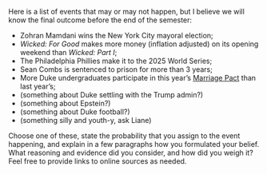 Here is a list of events that may or may not happen, but I believe we will know the final outcome before the end of the semester:

-   Zohran Mamdani wins the New York City mayoral election;
-   *Wicked: For Good* makes more money (inflation adjusted) on its opening weekend than *Wicked: Part I*;
-   The Philadelphia Phillies make it to the 2025 World Series;
-   Sean Combs is sentenced to prison for more than 3 years;
-   More Duke undergraduates participate in this year's [Marriage Pact](https://dukechronicle.com/article/duke-university-duke-fluke-marriage-pacts-match-students-surveys-romantic-platonic-matches-student-experiences-behind-the-scenes-questions-personalities-campus-tradition-20250124) than last year's;
-   (something about Duke settling with the Trump admin?)
-   (something about Epstein?)
-   (something about Duke football?)
-   (something silly and youth-y, ask Liane)

Choose one of these, state the probability that you assign to the event happening, and explain in a few paragraphs how you formulated your belief. What reasoning and evidence did you consider, and how did you weigh it? Feel free to provide links to online sources as needed.
